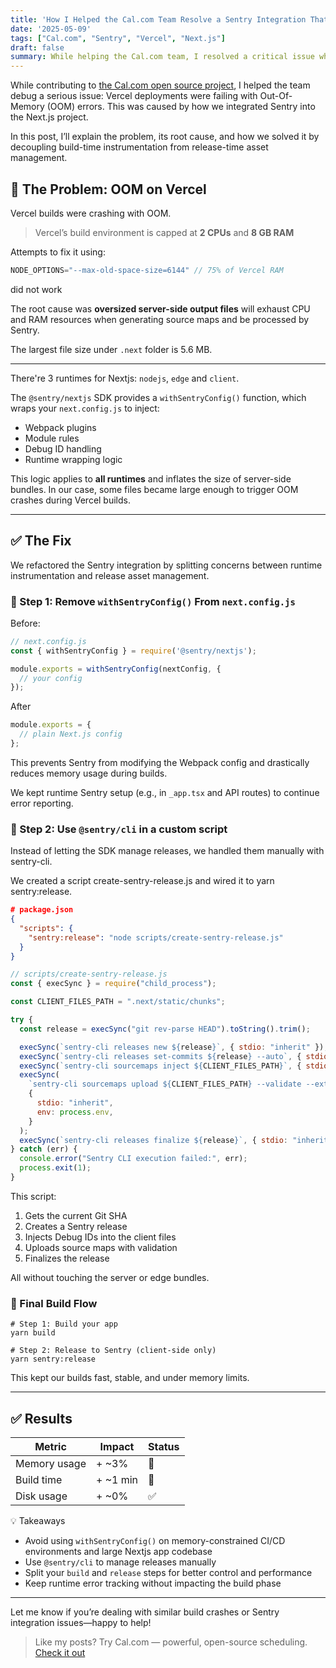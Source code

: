 ```yaml
---
title: 'How I Helped the Cal.com Team Resolve a Sentry Integration That Crashed Vercel Builds'
date: '2025-05-09'
tags: ["Cal.com", "Sentry", "Vercel", "Next.js"]
draft: false
summary: While helping the Cal.com team, I resolved a critical issue where Sentry’s Next.js integration caused Vercel builds to run out of memory. The root cause was the `withSentryConfig()` wrapper bloating server-side output during build. By removing it and replacing it with a lightweight `@sentry/cli` script for client-side source maps, we restored stable, fast, and memory-efficient builds—without losing Sentry’s error tracking.
---
```


While contributing to [the Cal.com open source project](https://github.com/calcom/cal.com/pull/21108), I helped the team debug a serious issue: Vercel deployments were failing with Out-Of-Memory (OOM) errors. This was caused by how we integrated Sentry into the Next.js project.

In this post, I’ll explain the problem, its root cause, and how we solved it by decoupling build-time instrumentation from release-time asset management.

## 🚨 The Problem: OOM on Vercel

Vercel builds were crashing with OOM.
> Vercel’s build environment is capped at **2 CPUs** and **8 GB RAM**

Attempts to fix it using:
```js
NODE_OPTIONS="--max-old-space-size=6144" // 75% of Vercel RAM
```
did not work

The root cause was **oversized server-side output files** will exhaust CPU and RAM resources when generating source maps and be processed by Sentry.

The largest file size under `.next` folder is 5.6 MB.

------

There're 3 runtimes for Nextjs: `nodejs`, `edge` and `client`.

The `@sentry/nextjs` SDK provides a `withSentryConfig()` function, which wraps your `next.config.js` to inject:
- Webpack plugins
- Module rules
- Debug ID handling
- Runtime wrapping logic

This logic applies to **all runtimes** and inflates the size of server-side bundles. In our case, some files became large enough to trigger OOM crashes during Vercel builds.

------

## ✅ The Fix

We refactored the Sentry integration by splitting concerns between runtime instrumentation and release asset management.

### 🔹 Step 1: Remove `withSentryConfig()` From `next.config.js`

Before:
```js
// next.config.js
const { withSentryConfig } = require('@sentry/nextjs');

module.exports = withSentryConfig(nextConfig, {
  // your config
});
```
After
```js
module.exports = {
  // plain Next.js config
};
```

This prevents Sentry from modifying the Webpack config and drastically reduces memory usage during builds.

We kept runtime Sentry setup (e.g., in `_app.tsx` and API routes) to continue error reporting.

### 🔹 Step 2: Use `@sentry/cli` in a custom script

Instead of letting the SDK manage releases, we handled them manually with sentry-cli.

We created a script create-sentry-release.js and wired it to yarn sentry:release.

```json
# package.json
{
  "scripts": {
    "sentry:release": "node scripts/create-sentry-release.js"
  }
}
```

```js
// scripts/create-sentry-release.js
const { execSync } = require("child_process");

const CLIENT_FILES_PATH = ".next/static/chunks";

try {
  const release = execSync("git rev-parse HEAD").toString().trim();

  execSync(`sentry-cli releases new ${release}`, { stdio: "inherit" });
  execSync(`sentry-cli releases set-commits ${release} --auto`, { stdio: "inherit" });
  execSync(`sentry-cli sourcemaps inject ${CLIENT_FILES_PATH}`, { stdio: "inherit" });
  execSync(
    `sentry-cli sourcemaps upload ${CLIENT_FILES_PATH} --validate --ext=js --ext=map --release=${release}`,
    {
      stdio: "inherit",
      env: process.env,
    }
  );
  execSync(`sentry-cli releases finalize ${release}`, { stdio: "inherit" });
} catch (err) {
  console.error("Sentry CLI execution failed:", err);
  process.exit(1);
}
```

This script:
1. Gets the current Git SHA
2. Creates a Sentry release
3. Injects Debug IDs into the client files
4. Uploads source maps with validation
5. Finalizes the release

All without touching the server or edge bundles.

### 🔄 Final Build Flow

```shell
# Step 1: Build your app
yarn build

# Step 2: Release to Sentry (client-side only)
yarn sentry:release
```

This kept our builds fast, stable, and under memory limits.

----

## ✅ Results

| Metric         | Impact     | Status |
|----------------|------------|--------|
| Memory usage   | + ~3%        | 🔺     |
| Build time     | + ~1 min     | 🔺     |
| Disk usage     | + ~0%        | ✅     |


💡 Takeaways
- Avoid using `withSentryConfig()` on memory-constrained CI/CD environments and large Nextjs app codebase
- Use `@sentry/cli` to manage releases manually
- Split your `build` and `release` steps for better control and performance
- Keep runtime error tracking without impacting the build phase

------

Let me know if you’re dealing with similar build crashes or Sentry integration issues—happy to help!

> Like my posts? Try Cal.com — powerful, open-source scheduling. [Check it out](https://refer.cal.com/zhyd1997)
